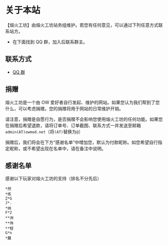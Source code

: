
# 关于本站

【熔火工坊】由熔火工坊站务组维护。若您有任何意见，可以通过下列任意方式联系站方。

- 在下面找到 QQ 群，加入后联系群主。

## 联系方式

- [QQ 群](https://jq.qq.com/?_wv=1027&k=5J2QSeu)

## 捐赠

熔火工坊是一个由 OW 爱好者自行发起、维护的网站。如果您认为我们帮到了您什么，可以考虑捐赠。您的捐赠将用于网站的日常维护开销。

请注意，捐赠是自愿行为，是否捐赠不会影响您使用熔火工坊的任何功能。如果您在捐赠后希望退款，请将订单号、订单截图、联系方式一并发送至邮箱`admin(AT)owmod.net`（将`(AT)`替换为`@`）

捐赠后，我们将会在下方“感谢名单”中增加您，默认为付款昵称。如您希望自行指定昵称，或不希望出现在名单中，请在备注中说明。

<QR
  size={200}
  url="https://qr.alipay.com/tsx04609mgn4f8rbo0bnnad"
  logo="https://img.alicdn.com/tfs/TB1ID6DkZVl614jSZKPXXaGjpXa-488-492.png"
/>

<QR
  size={200}
  url="wxp://f2f0aQsklXwxEbqZ_M1OIQgna7VsJ0UV68mx"
  logo="https://img.alicdn.com/tfs/TB1Y2BXoz39YK4jSZPcXXXrUFXa-657-578.png"
/>

## 感谢名单

感谢以下玩家对熔火工坊的支持（排名不分先后）

```
*然
*练
Z*G
J*.
*纳
F*2
**洲
**伟
**锃
G*n
*䲜
```
